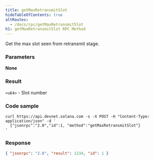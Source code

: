 ```yaml
---
title: getMaxRetransmitSlot
hideTableOfContents: true
altRoutes:
  - /docs/rpc/getMaxRetransmitSlot
h1: getMaxRetransmitSlot RPC Method
---
```


Get the max slot seen from retransmit stage.

<DocSideBySide>

<DocLeftSide>

### Parameters

**None**

### Result

`<u64>` - Slot number

</DocLeftSide>

<DocRightSide>

### Code sample

```shell
curl https://api.devnet.solana.com -s -X POST -H "Content-Type: application/json" -d '
  {"jsonrpc":"2.0","id":1, "method":"getMaxRetransmitSlot"}
'
```

### Response

```json
{ "jsonrpc": "2.0", "result": 1234, "id": 1 }
```

</DocRightSide>
</DocSideBySide>

